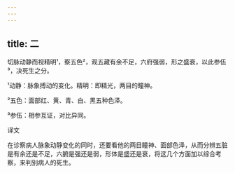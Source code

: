 ```yaml
---
---
---
```

title: 二
---




切脉动静而视精明¹，察五色²，观五藏有余不足，六府强弱，形之盛衰，以此参伍³，决死生之分。

¹动静：脉象搏动的变化。精明：即精光，两目的瞳神。

²五色：面部红、黄、青、白、黑五种色泽。

³参伍：相参互证，对比异同。

译文

在诊察病人脉象动静变化的同时，还要看他的两目瞳神、面部色泽，从而分辨五脏是有余还是不足，六腑是强还是弱，形体是盛还是衰，将这几个方面加以综合考察，来判别病人的死生。
